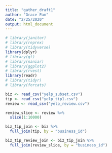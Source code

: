 ```yaml
---
title: "gather_draft1"
author: "Grace Pan"
date: "2/25/2020"
output: html_document
---
```


```r
# library(janitor)
# library(reprex)
# library(tidyverse)
library(dplyr)
# library(gt)
# library(naniar)
# library(ggplot2)
# library(rvest)
library(readr)
# library(tidyr)
# library(forcats)
```

```r
biz <- read_csv("yelp_subset.csv") 
tip <- read_csv("yelp_tip1.csv") 
review <- read_csv("yelp_review.csv") 

review_slice <- review %>%
  slice(1:10000)

biz_tip_join <- biz %>%
  full_join(tip, by = "business_id")

biz_tip_review_join <- biz_tip_join %>%
  full_join(review_slice, by = "business_id")
 
```